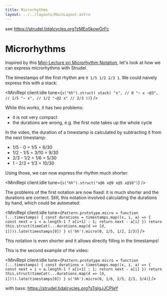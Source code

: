 ```yaml
---
title: Microrhythms
layout: ../../layouts/MainLayout.astro
---
```



see https://strudel.tidalcycles.org?zMEo5kowGrFc

# Microrhythms

Inspired by this [Mini-Lecture on Microrhythm Notation](https://www.youtube.com/watch?v=or7B6vI3jOo), let's look at how we can express microrhythms with Strudel.

The timestamps of the first rhythm are `0 1/5 1/2 2/3 1`. We could naively express this with a stack:

<MiniRepl
  client:idle
  tune={`s("hh").struct(
  stack(
    "x", // 0
    "~ x ~@3", // 1/5
    "~ x", // 1/2
    "~@2 x" // 2/3
))`}
/>

While this works, it has two problems:

- it is not very compact
- the durations are wrong, e.g. the first note takes up the whole cycle

In the video, the duration of a timestamp is calculated by subtracting it from the next timestamp:

- 1/5 - 0 = 1/5 = 6/30
- 1/2 - 1/5 = 3/10 = 9/30
- 2/3 - 1/2 = 1/6 = 5/30
- 1 - 2/3 = 1/3 = 10/30

Using those, we can now express the rhythm much shorter:

<MiniRepl client:idle tune={`s("hh").struct("x@6 x@9 x@5 x@10")`} />

The problems of the first notation are now fixed: it is much shorter and the durations are correct.
Still, this notation involved calculating the durations by hand, which could be automated:

<MiniRepl
  client:idle
  tune={`Pattern.prototype.micro = function (...timestamps) {
  const durations = timestamps.map((x, i, a) => {
    const next = i < a.length-1 ? a[i+1] : 1;
    return next - a[i]
  })
  return this.struct(timeCat(...durations.map(d => [d, 1]))).late(timestamps[0])
}
s('hh').micro(0, 1/5, 1/2, 2/3)`}
/>

This notation is even shorter and it allows directly filling in the timestamps!

This is the second example of the video:

<MiniRepl
  client:idle
  tune={`Pattern.prototype.micro = function (...timestamps) {
  const durations = timestamps.map((x, i, a) => {
    const next = i < a.length-1 ? a[i+1] : 1;
    return next - a[i]
  })
  return this.struct(timeCat(...durations.map(d => [d, 1]))).late(timestamps[0])
}
s('hh').micro(0, 1/6, 2/5, 2/3, 3/4)`}
/>

with bass: https://strudel.tidalcycles.org?sTglgJJCPIeY
